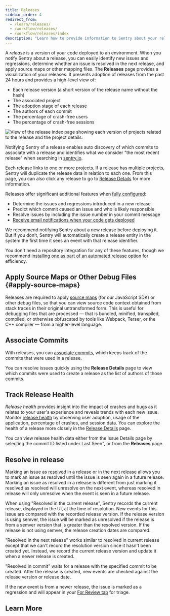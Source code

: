 ```yaml
---
title: Releases
sidebar_order: 4
redirect_from:
  - /learn/releases/
  - /workflow/releases/
  - /workflow/releases/index
description: "Learn how to provide information to Sentry about your releases to determine regressions and resolve issues quickly."
---
```


A _release_ is a version of your code deployed to an environment. When you notify Sentry about a <SandboxLink scenario="oneRelease" projectSlug="react">release</SandboxLink>, you can easily identify new issues and regressions, determine whether an issue is resolved in the next release, and apply source maps or other mapping files. The **Releases** page provides a visualization of your releases. It presents adoption of releases from the past 24 hours and provides a high-level view of:

- Each release version (a short version of the release name without the hash)
- The associated project
- The adoption stage of each release
- The authors of each commit
- The percentage of crash-free users
- The percentage of crash-free sessions

![View of the release index page showing each version of projects related to the release and the project details.](release_index.png)

Notifying Sentry of a release enables auto discovery of which commits to associate with a release and identifies what we consider "the most recent release" when searching in [sentry.io](https://sentry.io).

Each release links to one or more projects. If a release has multiple projects, Sentry will duplicate the release data in relation to each one. From this page, you can also click any release to go to [Release Details](/product/releases/release-details/) for more information.

Releases offer significant additional features when [fully configured](/product/releases/setup/):

- Determine the issues and regressions introduced in a new release
- Predict which commit caused an issue and who is likely responsible
- Resolve issues by including the issue number in your commit message
- [Receive email notifications when your code gets deployed](/product/alerts/notifications/#deploy-notifications)

<Note>

We recommend notifying Sentry about a new release before deploying it. But if you don’t, Sentry will automatically create a release entity in the system the first time it sees an event with that release identifier.

</Note>

You don't need a repository integration for any of these features, though we recommend [installing one as part of an automated release option](/product/releases/setup/release-automation/) for efficiency.

## Apply Source Maps or Other Debug Files {#apply-source-maps}

Releases are required to apply [source maps](/platforms/javascript/sourcemaps/) (for our JavaScript SDK) or other debug files, so that you can view source code context obtained from stack traces in their original untransformed form. This is useful for debugging files that are processed — that is bundled, minified, transpiled, compiled, or otherwise obfuscated by tools like Webpack, Terser, or the C++ compiler — from a higher-level language.

## Associate Commits

With releases, you can [associate commits](/product/releases/associate-commits/), which keeps track of the commits that were used in a release.

You can resolve issues quickly using the **Release Details** page to view which commits were used to create a release as the list of authors of those commits.

## Track Release Health

_Release health_ provides insight into the impact of crashes and bugs as it relates to your user's experience and reveals trends with each new issue. Monitor [release health](/product/releases/health/) by observing user adoption, usage of the application, percentage of crashes, and session data. You can explore the health of a release more closely in the [Release Details](/product/releases/release-details/) page.

You can view release health data either from the <SandboxLink scenario="oneIssue" projectSlug="react">Issue Details</SandboxLink> page by selecting the commit ID listed under Last Seen", or from the **Releases** page.

## Resolve in release

Marking an issue as [resolved](/product/issues/states-triage/#resolve) in a release or in the next release allows you to mark an issue as resolved until the issue is seen again in a future release. Marking an issue as resolved in a release is different from just marking it resolved as resolved will unresolve on the next event, whereas resolved in release will only unresolve when the event is seen in a future release.

When using "Resolved in the current release", Sentry records the current release, displayed in the UI, at the time of resolution. New events for this issue are compared with the recorded release version. If the release version is using semver, the issue will be marked as unresolved if the release is from a semver version that is greater than the resolved version. If the release is not using semver, the release creation dates are compared.

"Resolved in the next release" works similar to resolved in current release except that we can't record the resolution version since it hasn't been created yet. Instead, we record the current release version and update it when a newer release is created.

"Resolved in commit" waits for a release with the specified commit to be created. After the release is created, new events are checked against the release version or release date.

If the new event is from a newer release, the issue is marked as a regression and will appear in your [For Review tab](/product/issues/states-triage/) for triage.

## Learn More

<PageGrid />

